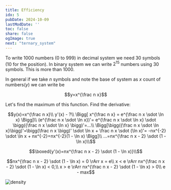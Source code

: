 ```yaml
---
title: Efficienсy
idx: 5
pubDate: 2024-10-09
lastModDate: ''
toc: false
share: false
ogImage: true
next: "ternary_system"
---
```


To write $1000$ numbers ($0$ to $999$) 
in decimal system we need $30$ symbols ($10$ for the position). 
In binary system we can write $2^{15}$ numbers using $30$ symbols. This is more than $1000$.

In general if we take $n$ symbols and note the base of system as $x$ count of numbers($y$) we can write be

```math
y=x^{\frac n x}
```

Let's find the maximum of this function. Find the derivative:

```math
y(x)=x^{\frac n x}\\
y'(x) - ?\\

\Bigg[  
x^{\frac n x} = e^{\frac n x \sdot \ln x}
\Bigg]\\

(e^{\frac n x \sdot \ln x})'= e^{\frac n x \sdot \ln x} \sdot \bigg({\frac n x \sdot \ln x} \bigg)'=...\\

\Bigg[\bigg({\frac n x \sdot \ln x}\bigg)'=\bigg(\frac n x \bigg)' \sdot \ln x + \frac n x \sdot (\ln x)'=
-nx^{-2} \sdot \ln x + nx^{-2}=nx^{-2}(1 - \ln x)
\Bigg]\\

...=nx^{\frac n x - 2} \sdot (1 - \ln x)\\
```


```math
\boxed{y'(x)=nx^{\frac n x - 2} \sdot (1 - \ln x)}\\
```

```math
nx^{\frac n x - 2} \sdot (1 - \ln x) = 0 \rArr x = e\\
x < e \rArr nx^{\frac n x - 2} \sdot (1 - \ln x) < 0,\\
x > e \rArr nx^{\frac n x - 2} \sdot (1 - \ln x) > 0\\

e - max
```

![density](../../assets/numeric_systems/graph.png)

